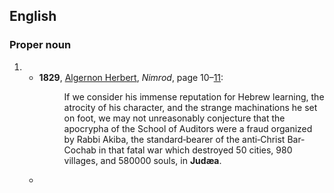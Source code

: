 {{also|Judaea}}
==English==

===Proper noun===
{{en-proper noun}}

# {{archaic spelling of|en|Judea}}
#* '''1829''', [[w:Algernon Herbert|Algernon Herbert]], ''Nimrod'', page 10–[http://books.google.com/books?id=3fooAAAAYAAJ&hl=en&pg=PA11#v=onepage&q&f=false 11]:
#*: If we consider his immense reputation for Hebrew learning, the atrocity of his character, and the strange machinations he set on foot, we may not unreasonably conjecture that the apocrypha of the School of Auditors were a fraud organized by Rabbi Akiba, the standard‐bearer of the anti‐Christ Bar‐Cochab in that fatal war which destroyed 50 cities, 980 villages, and 580000 souls, in '''Judæa'''.
#* {{RQ:Haggard She|passage=`The Romans burnt it, and the Roman eagles flew across its ruins, and now '''Judæa''' is a desert.'}}